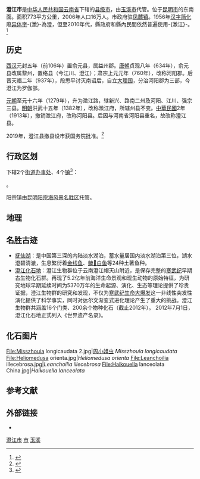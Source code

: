 {{noteTA
|1=zh-hans:澄江;zh-hant:澂江
}}
{{Infobox China County
| county = 澄江市
| usedname = 
| nameorigin = 
| Photo = 
| Photoname = 
| map = Location_of_Chengjiang_within_Yunnan_(China).png
| map_caption = 澄江市于云南省的位置
| Pinyin = Chéngjiāng Xiàn
| Belong = [[云南省|云南省]][[玉溪市|玉溪市]]
| Types = [[县级市|县级市]]
| admincode = 530481
| founded = 
| seat = 凤麓镇
| officerTitle = 
| officer = 
| officerTitle2 = 
| officer2 = 
| division = 6
| town = 6
| township = 
| subdistrict = 
| dialect = 
| post code = 652500
| phone code = 877
| coordinate = 
| area = 773平方千米
| area land = 
| area water = 
| census yr = 2003
| pop = 16万人
| density =  
| GDP = 
| GDP_as_of = 
| GDPPC = 
| carlicense = 云F
| web = www.yncj.gov.cn
| web_title = 澄江县政府网
}}

'''澄江市'''是[[中华人民共和国|中华人民共和国]][[云南省|云南省]]下辖的[[县级市|县级市]]，由[[玉溪市|玉溪市]]代管。位于[[昆明市|昆明市]]的东南面。面积773平方公里，2006年人口16万人。市政府驻[[凤麓镇|凤麓镇]]。1956年[[汉字简化|汉字简化]]廢[[异体字|异体字]]-{澂}-為澄，但至2010年代，縣政府和縣內民間依然普遍使用-{澂江}-。<ref>{{cite news|title=复名澂江？抚仙湖畔的云南澄江替换县名60多年仍有大量混用|newspaper=[[澎湃新聞|澎湃新聞]]|date=2019-05-15|last=|first=|url=https://www.sohu.com/a/314039200_260616|archiveurl=https://web.archive.org/web/20210124115744/https://www.sohu.com/a/314039200_260616|archivedate=2021-01-24|accessdate=2021-01-24|dead-url=no}}</ref>

==历史==
[[西汉|西汉]]元封五年（前106年）置俞元县，属益州郡。[[唐朝|唐朝]]贞观八年（634年），俞元县改属黎州，置络县（今江川、澄江）；肃宗上元元年（760年），改称河阳郡。后晋天福二年（937年），段思平讨灭南诏后，自立[[大理国|大理国]]，分治河阳郡为三部，今澄江为罗伽部。

[[元朝|元朝]]至元十六年（1279年），升为澂江路，辖新兴、路南二州及河阳、江川、强宗三县。[[明朝|明朝]]洪武十五年（1382年），改称澂江府，所辖州县不变。[[民國紀年|中華民國]]2年（1913年），撤销澂江府，改称河阳县。后因与河南省河阳县重名，故改称澄江县。

2019年，澄江县撤县设市获国务院批准。<ref>{{cite web | language = zh-cn | publisher = 中华人民共和国民政部 | title = 2017年中华人民共和国行政区划代码 | url = http://www.mca.gov.cn/article/sj/tjbz/a/2017/201703/201705051139.html | date = 2017-03 | accessdate = 2017-05-05 | archive-date = 2018-08-14 | archive-url = https://web.archive.org/web/20180814103849/http://www.mca.gov.cn/article/sj/tjbz/a/2017/201703/201705051139.html | dead-url = no }}</ref>

== 行政区划 ==
{{PAGENAMEBASE}}下辖2个[[街道办事处|街道办事处]]、4个[[行政建制镇|镇]]<ref>{{PRC admin/ref sgc|53/04/81}}</ref>：

{{PRC admin/children|53/04/81}}。

阳宗镇由[[昆明阳宗海风景名胜区|昆明阳宗海风景名胜区]]托管。


==地理==

{{Weather box|width=auto
|collapsed   =  
|open        =  
|metric first=y
|single line=y 
|location = 澄江 (1981−2010)
|Jan high C = 16.5
|Feb high C = 18.6
|Mar high C = 22.0
|Apr high C = 24.9
|May high C = 25.0
|Jun high C = 25.1
|Jul high C = 25.1
|Aug high C = 25.4
|Sep high C = 23.8
|Oct high C = 21.4
|Nov high C = 18.6
|Dec high C = 16.0
|year high C = 

|Jan mean C =  9.4
|Feb mean C =  11.2
|Mar mean C =  14.4
|Apr mean C = 17.8
|May mean C = 19.7
|Jun mean C = 20.8
|Jul mean C = 20.8
|Aug mean C = 20.6
|Sep mean C = 19.0
|Oct mean C = 16.6
|Nov mean C = 12.8
|Dec mean C = 9.5
|year mean C =  

|Jan low C =4.4
|Feb low C = 5.7
|Mar low C =8.6
|Apr low C = 12.1
|May low C = 15.4
|Jun low C = 17.6
|Jul low C = 17.8
|Aug low C = 17.3
|Sep low C = 15.9
|Oct low C = 13.6
|Nov low C = 8.9
|Dec low C = 5.2
|year low C =  

| Jan humidity  =	71
| Feb humidity  =	65
| Mar humidity  =	60
| Apr humidity  =	60
| May humidity  =	69
| Jun humidity  =	79
| Jul humidity  =	82
| Aug humidity  =	81
| Sep humidity  =	78
| Oct humidity  =	79
| Nov humidity  =	77
| Dec humidity  =	75
| year humidity  =	

|precipitation colour = green
|Jan precipitation mm =  13.8
|Feb precipitation mm =  14.2
|Mar precipitation mm = 16.8
|Apr precipitation mm =  27.5
|May precipitation mm = 79.7
|Jun precipitation mm =  152.0
|Jul precipitation mm = 210.0
|Aug precipitation mm = 161.8
|Sep precipitation mm =  111.6
|Oct precipitation mm = 80.0
|Nov precipitation mm =  42.3
|Dec precipitation mm =15.4
|source 1 = 中国气象数据网<ref name = Cityintro>{{cite web| url = https://data.cma.cn/data/weatherBk.html| script-title = zh: 澄江- 气象数据 -中国气象数据网| publisher = Weather China| language = zh-cn| access-date = 2012-06-17| archive-date = 2021-02-19| archive-url = https://web.archive.org/web/20210219231518/http://data.cma.cn/data/weatherBk.html| dead-url = no}}</ref>
}}
==名胜古迹==
*[[抚仙湖|抚仙湖]]：是中国第三深的内陆淡水湖泊，蓄水量居国内淡水湖泊第三位，湖水澄碧清澈，生息繁衍着[[金线鱼|金线鱼]]、[[𩾌𩷕白鱼|𩾌𩷕白鱼]]等24种土著鱼种。
*[[澄江化石地|澄江化石地]]：澄江生物群位于云南澄江帽天山附近，是保存完整的[[寒武纪|寒武纪]]早期古生物化石群。再现了5.2亿年前海洋生命景观和现生动物的原始特征，为研究地球早期延续时间为5370万年的生命起源、演化、生态等理论提供了珍贵证据，澄江生物群的研究和发现，不仅为[[寒武纪生命大爆发|寒武纪生命大爆发]]这一非线性突发性演化提供了科学事实，同时对达尔文渐变式进化理论产生了重大的挑战。澄江生物群共涵盖16个门类、200余个物种化石（截止2012年）。 2012年7月1日，澄江化石地正式列入《世界遗产名录》。

==化石图片==
<gallery>
File:Misszhouia longicaudata 2.jpg|[[周小姐虫|周小姐虫]] ''Misszhouia longicaudata''
File:Heliomedusa orienta.jpg|''Heliomedusa orienta''
File:Leanchoilia illecebrosa.jpg|''Leanchoilia illecebrosa''
File:Haikouella lanceolata China.jpg|''Haikouella lanceolata''
</gallery>

== 参考文献 ==
{{reflist}}

== 外部链接 ==
* {{Official website|http://www.yncj.gov.cn/|name=澄江市人民政府}}

{{澄江县行政区划}}
{{玉溪市行政区划}}
{{云南行政区划}}

[[Category:澄江市|]]
[[Category:玉溪区县|市]]
[[Category:云南县级市|玉溪]]